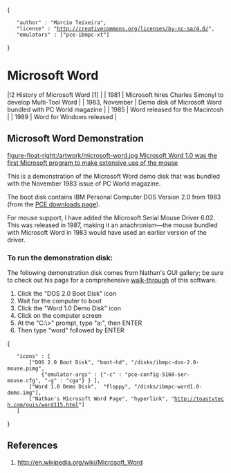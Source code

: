 {
	"author" : "Marcio Teixeira",
	"license" : "http://creativecommons.org/licenses/by-nc-sa/4.0/",
	"emulators" : ["pce-ibmpc-xt"]
}

= Microsoft Word =

|!2         History of Microsoft Word [1]                                      |
| 1981           | Microsoft hires Charles Simonyl to develop Multi-Tool Word  |
| 1983, November | Demo disk of Microsoft Word bundled with PC World magazine  |
| 1985           | Word released for the Macintosh                             |
| 1989           | Word for Windows released                                   |

== Microsoft Word Demonstration ==

[[figure-float-right:/artwork/microsoft-word.jpg Microsoft Word 1.0 was the first Microsoft program to make extensive use of the mouse]]

This is a demonstration of the Microsoft Word demo disk that was bundled with the November 1983 issue of PC World magazine.

The boot disk contains IBM Personal Computer DOS Version 2.0 from 1983 (from the [http://www.hampa.ch/pce/download.html PCE downloads page]).

For mouse support, I have added the Microsoft Serial Mouse Driver 6.02. This was released in 1987, making it an anachronism&mdash;the mouse bundled with Microsoft Word in 1983 would have used an earlier version of the driver.

=== To run the demonstration disk: ===

The following demonstration disk comes from Nathan's GUI gallery; be sure to check out his page for a comprehensive [http://toastytech.com/guis/word115.html walk-through] of this software.

# Click the "DOS 2.0 Boot Disk" icon
# Wait for the computer to boot
# Click the "Word 1.0 Demo Disk" icon
# Click on the computer screen
# At the "C:\>" prompt, type "a:", then ENTER
# Then type "word" followed by ENTER

{
	"icons" : [
		["DOS 2.0 Boot Disk", "boot-hd", "/disks/ibmpc-dos-2.0-mouse.pimg",
			{"emulator-args" : {"-c" : "pce-config-5160-ser-mouse.cfg", "-g" : "cga"} } ],
		["Word 1.0 Demo Disk",  "floppy", "/disks/ibmpc-word1.0-demo.img"],
		["Nathan's Microsoft Word Page", "hyperlink", "http://toastytech.com/guis/word115.html"]
	]
}

== References ==

# http://en.wikipedia.org/wiki/Microsoft_Word

